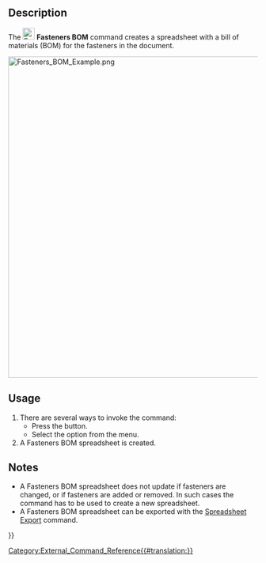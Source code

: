 <languages/>
<translate>

<!--T:1-->
{{Docnav
|[[Fasteners_MatchTypeOuter|MatchTypeOuter]]
|[[Fasteners_ScrewCalculator|ScrewCalculator]]
|[[Fasteners_Workbench|Fasteners]]
|IconL=Fasteners_MatchTypeOuter.svg
|IconR=Fasteners_ScrewCalculator.svg
|IconC=Fasteners_workbench_icon.svg
}}

<!--T:2-->
{{GuiCommand
|Name=Fasteners BOM
|MenuLocation=Fasteners → Generate BOM
|Workbenches=[[Fasteners_Workbench|Fasteners]]
|SeeAlso=[[Spreadsheet_Workbench|Spreadsheet Workbench]]
}}

==Description== <!--T:3-->

<!--T:4-->
The [[Image:Fasteners_BOM.svg|24px]] '''Fasteners BOM''' command creates a spreadsheet with a bill of materials (BOM) for the fasteners in the document.

</translate>
[[Image:Fasteners_BOM_Example.png|650px]]
<translate>
<!--T:22-->
{{Caption|A model with a Fasteners BOM spreadsheet}}

==Usage== <!--T:5-->

<!--T:6-->
# There are several ways to invoke the command:
#* Press the {{Button|[[Image:Fasteners_BOM.svg|16px]] [[Fasteners_BOM|Generate BOM]]}} button.
#* Select the {{MenuCommand|Fasteners → [[Image:Fasteners_BOM.svg|16px]] Generate BOM}} option from the menu.
# A Fasteners BOM spreadsheet is created.

==Notes== <!--T:7-->

<!--T:23-->
* A Fasteners BOM spreadsheet does not update if fasteners are changed, or if fasteners are added or removed. In such cases the command has to be used to create a new spreadsheet.
* A Fasteners BOM spreadsheet can be exported with the [[Spreadsheet_Export|Spreadsheet Export]] command.


<!--T:21-->
{{Docnav
|[[Fasteners_MatchTypeOuter|MatchTypeOuter]]
|[[Fasteners_ScrewCalculator|ScrewCalculator]]
|[[Fasteners_Workbench|Fasteners]]
|IconL=Fasteners_MatchTypeOuter.svg
|IconR=Fasteners_ScrewCalculator.svg
|IconC=Fasteners_workbench_icon.svg
}}

</translate>
[[Category:External_Command_Reference{{#translation:}}]]
{{Fasteners_Tools_navi{{#translation:}}}}